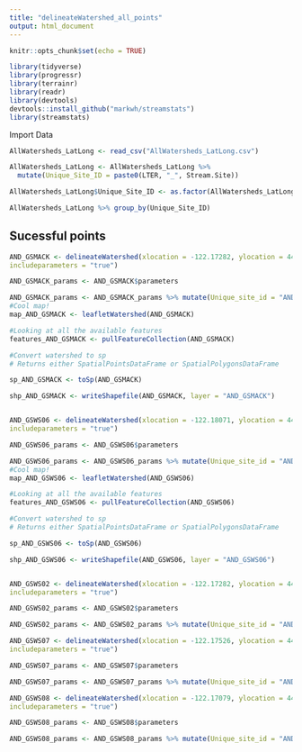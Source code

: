 ```yaml
---
title: "delineateWatershed_all_points"
output: html_document
---
```


```r
knitr::opts_chunk$set(echo = TRUE)
```


```r

library(tidyverse)
library(progressr)
library(terrainr)
library(readr)
library(devtools)
devtools::install_github("markwh/streamstats")
library(streamstats)


```

Import Data

```r

AllWatersheds_LatLong <- read_csv("AllWatersheds_LatLong.csv")

AllWatersheds_LatLong <- AllWatersheds_LatLong %>%
  mutate(Unique_Site_ID = paste0(LTER, "_", Stream.Site)) 

AllWatersheds_LatLong$Unique_Site_ID <- as.factor(AllWatersheds_LatLong$Unique_Site_ID)

AllWatersheds_LatLong %>% group_by(Unique_Site_ID)


```

## Sucessful points

```r


AND_GSMACK <- delineateWatershed(xlocation = -122.17282, ylocation = 44.22054, crs = 4326,
includeparameters = "true")

AND_GSMACK_params <- AND_GSMACK$parameters

AND_GSMACK_params <- AND_GSMACK_params %>% mutate(Unique_site_id = "AND_GSMACK")
#Cool map!
map_AND_GSMACK <- leafletWatershed(AND_GSMACK)

#Looking at all the available features
features_AND_GSMACK <- pullFeatureCollection(AND_GSMACK)

#Convert watershed to sp
# Returns either SpatialPointsDataFrame or SpatialPolygonsDataFrame

sp_AND_GSMACK <- toSp(AND_GSMACK)

shp_AND_GSMACK <- writeShapefile(AND_GSMACK, layer = "AND_GSMACK")



```

```r


AND_GSWS06 <- delineateWatershed(xlocation = -122.18071, ylocation = 44.26151, crs = 4326,
includeparameters = "true")

AND_GSWS06_params <- AND_GSWS06$parameters

AND_GSWS06_params <- AND_GSWS06_params %>% mutate(Unique_site_id = "AND_GSWS06")
#Cool map!
map_AND_GSWS06 <- leafletWatershed(AND_GSWS06)

#Looking at all the available features
features_AND_GSWS06 <- pullFeatureCollection(AND_GSWS06)

#Convert watershed to sp
# Returns either SpatialPointsDataFrame or SpatialPolygonsDataFrame

sp_AND_GSWS06 <- toSp(AND_GSWS06)

shp_AND_GSWS06 <- writeShapefile(AND_GSWS06, layer = "AND_GSWS06")



```



```r

AND_GSWS02 <- delineateWatershed(xlocation = -122.17282, ylocation = 44.22054, crs = 4326,
includeparameters = "true")

AND_GSWS02_params <- AND_GSWS02$parameters

AND_GSWS02_params <- AND_GSWS02_params %>% mutate(Unique_site_id = "AND_GSWS02")


```



```r


AND_GSWS07 <- delineateWatershed(xlocation = -122.17526, ylocation = 44.26464, crs = 4326,
includeparameters = "true")

AND_GSWS07_params <- AND_GSWS07$parameters

AND_GSWS07_params <- AND_GSWS07_params %>% mutate(Unique_site_id = "AND_GSWS07")


```

```r


AND_GSWS08 <- delineateWatershed(xlocation = -122.17079, ylocation = 44.26629, crs = 4326,
includeparameters = "true")

AND_GSWS08_params <- AND_GSWS08$parameters

AND_GSWS08_params <- AND_GSWS08_params %>% mutate(Unique_site_id = "AND_GSWS08")


```
